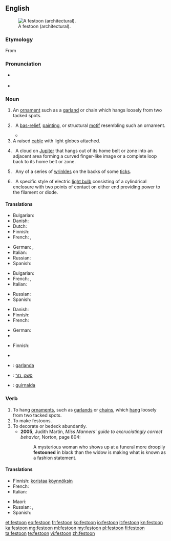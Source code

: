 {{was wotd|2010|September|16}}
==English==
{{wikipedia}}
[[File:Guirlande Panthéon de Paris.jpg|thumb|A festoon (architectural).]]

===Etymology===
From {{etyl|fr|en}} {{term|feston|lang=fr}}

===Pronunciation===
* {{a|UK|US}} {{IPA|/fɛsˈtuːn/}}
* {{audio|en-us-festoon.ogg|Audio (US)}}

===Noun===
{{en-noun}}

# An [[ornament]] such as a [[garland]] or chain which hangs loosely from two tacked spots.
# {{context|architecture|lang=en}}&nbsp; A [[bas-relief]], [[painting]], or structural [[motif]] resembling such an ornament.
#*{{quote-book|year=1963|author={{w|Margery Allingham}}
|title={{w|The China Governess}}
|chapter=1|url=http://openlibrary.org/works/OL2004261W
|passage=The half-dozen pieces […] were painted white and carved with '''festoons''' of flowers, birds and cupids. To display them the walls had been tinted a vivid blue which had now faded, but the carpet, which had evidently been stored and recently relaid, retained its original turquoise.}}
# A raised [[cable]] with light globes attached.
# {{context|astronomy|lang=en}}&nbsp; A cloud on [[Jupiter]] that hangs out of its home belt or zone into an adjacent area forming a curved finger-like image or a complete loop back to its home belt or zone.
# {{context|entomology|lang=en}}&nbsp; Any of a series of [[wrinkle]]s on the backs of some [[tick]]s.
# {{context|technology|lang=en}}&nbsp; A specific style of electric [[light bulb]] consisting of a cylindrical enclosure with two points of contact on either end providing power to the filament or diode.

====Translations====
{{trans-top|ornament which hangs loosely from two tacked spots}}
* Bulgarian: {{t+|bg|гирлянда|f|sc=Cyrl}}
* Danish: {{t-|da|guirlande|c}}
* Dutch: {{t-|nl|festoen|n}}
* Finnish: {{t-|fi|koristeköynnös}}
* French: {{t+|fr|feston|m}}, {{t+|fr|guirlande}}
{{trans-mid}}
* German: {{t+|de|Feston|n}}, {{t+|de|Girlande|f}}
* Italian: {{t+|it|ghirlanda}}
* Russian: {{t+|ru|гирлянда|f|sc=Cyrl}}
* Spanish: {{t+|es|guirnalda}}
{{trans-bottom}}

{{trans-top|architecture: bas-relief, painting, or structural motif resembling a festoon}}
* Bulgarian: {{t-|bg|фестон|sc=Cyrl}}
* French: {{t+|fr|feston|m}}, {{t+|fr|guirlande|f}}
* Italian: {{t-|it|festone}}
{{trans-mid}}
* Russian: {{t+|ru|фестон|m|sc=Cyrl}}
* Spanish: {{t+|es|festón}}
{{trans-bottom}}

{{trans-top|cable with light globes attached}}
* Danish: {{t-|da|lyskæde|c}}
* Finnish: {{t-|fi|valoköynnös}}
* French: {{t-|fr|guirlande lumineuse|f}}
{{trans-mid}}
* German: {{t-|de|Lichterkette|f}}
* {{trreq|es}}
{{trans-bottom}}

{{trans-top|astronomy: cloud formation on Jupiter}}
* Finnish: {{t+|fi|silta}}
{{trans-mid}}
* {{trreq|es}}
{{trans-bottom}}

{{trans-top|any of a series of wrinkles on the backs of some ticks}}
{{trans-mid}}
{{trans-bottom}}

{{checktrans-top}}
* {{ttbc|ca}}: [[garlanda]] {{f}}
{{trans-mid}}
* {{ttbc|he}}: [[קשט, נזר]] {{m}}
* {{ttbc|es}}: [[guirnalda]] {{f}}
{{trans-bottom}}

===Verb===
{{en-verb}}

# To hang [[ornament]]s, such as [[garland]]s or [[chain]]s, which [[hang]] loosely from two tacked spots.
# To make festoons.
# To decorate or bedeck abundantly.
#* '''2005''', Judith Martin, ''Miss Manners' guide to excruciatingly correct behavior'', Norton, page 804:
#*: A mysterious woman who shows up at a funeral more droopily '''festooned''' in black than the widow is making what is known as a fashion statement.

====Translations====
{{trans-top|to hang ornaments which hang loosely from two tacked spots}}
* Finnish: [[koristaa]] [[köynnös|köynnöksin]]
* French: {{t+|fr|enguirlander}}
* Italian: {{t-|it|inghirlandare}}
{{trans-mid}}
* Maori: {{t|mi|tākeke}}
* Russian: {{t-|ru|украшать гирляндами|sc=Cyrl}}, {{t-|ru|украшать фестонами|sc=Cyrl}}
* Spanish: {{t-|es|enguirnaldar}}
{{trans-bottom}}

{{trans-top|to make festoons}}
{{trans-mid}}
{{trans-bottom}}

[[et:festoon]]
[[eo:festoon]]
[[fr:festoon]]
[[ko:festoon]]
[[io:festoon]]
[[it:festoon]]
[[kn:festoon]]
[[ka:festoon]]
[[mg:festoon]]
[[ml:festoon]]
[[my:festoon]]
[[pl:festoon]]
[[fi:festoon]]
[[ta:festoon]]
[[te:festoon]]
[[vi:festoon]]
[[zh:festoon]]